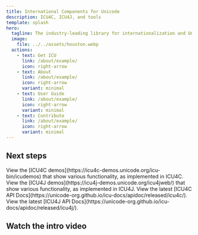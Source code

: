 ```yaml
---
title: International Components for Unicode
description: ICU4C, ICU4J, and tools
template: splash
hero:
  tagline: The industry-leading library for internationalization and Unicode, by Unicode.
  image:
    file: ../../assets/houston.webp
  actions:
    - text: Get ICU
      link: /about/example/
      icon: right-arrow
    - text: About
      link: /about/example/
      icon: right-arrow
      variant: minimal
    - text: User Guide
      link: /about/example/
      icon: right-arrow
      variant: minimal
    - text: Contribute
      link: /about/example/
      icon: right-arrow
      variant: minimal
---
```



## Next steps

<CardGrid stagger>
	<Card title="View ICU4C Demos" icon="rocket">
		View the [ICU4C demos](https://icu4c-demos.unicode.org/icu-bin/icudemos) that show various functionality, as implemented in ICU4C.
	</Card>
	<Card title="View ICU4J Demos" icon="rocket">
		View the [ICU4J demos](https://icu4j-demos.unicode.org/icu4jweb/) that show various functionality, as implemented in ICU4J.
	</Card>
	<Card title="View the latest ICU4C API Docs" icon="document">
		View the latest [ICU4C API Docs](https://unicode-org.github.io/icu-docs/apidoc/released/icu4c/).
	</Card>
	<Card title="View the latest ICU4J API Docs" icon="document">
		View the latest [ICU4J API Docs](https://unicode-org.github.io/icu-docs/apidoc/released/icu4j/).
	</Card>
</CardGrid>

## Watch the intro video


<YouTube id="vRf4oWzZvAU" title="Unicode ICU (International Components for Unicode)" />
